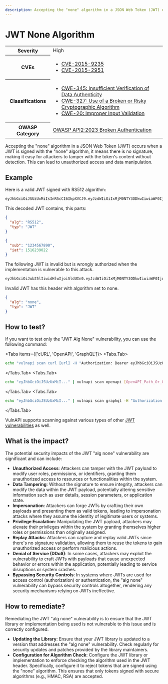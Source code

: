 ```yaml
---
description: Accepting the "none" algorithm in a JSON Web Token (JWT) occurs when a JWT is signed with the "none" algorithm, it means there is no signature, making it easy for attackers to tamper with the token's content without detection.
---
```



# JWT None Algorithm

<table>
    <tr>
        <th>Severity</th>
        <td>High</td>
    </tr>
    <tr>
        <th>CVEs</th>
        <td>
            <ul>
                <li><a href="https://www.cve.org/CVERecord?id=CVE-2015-9235">CVE-2015-9235</a></li>
                <li><a href="https://www.cve.org/CVERecord?id=CVE-2015-2951">CVE-2015-2951</a></li>
            </ul>
        </td>
    </tr>
    <tr>
        <th>Classifications</th>
        <td>
            <ul>
                <li><a href="https://cwe.mitre.org/data/definitions/345.html">CWE-345: Insufficient Verification of Data Authenticity</a></li>
                <li><a href="https://cwe.mitre.org/data/definitions/327.html">CWE-327: Use of a Broken or Risky Cryptographic Algorithm</a></li>
                <li><a href="https://cwe.mitre.org/data/definitions/20.html">CWE-20: Improper Input Validation</a></li>
            </ul>
        </td>
    </tr>
    <tr>
        <th>OWASP Category</th>
        <td>
            <a href="https://owasp.org/API-Security/editions/2023/en/0xa2-broken-authentication/">OWASP API2:2023 Broken Authentication</a>
        </td>
    </tr>
</table>

Accepting the "none" algorithm in a JSON Web Token (JWT) occurs when a JWT is signed with the "none" algorithm, it means there is no signature, making it easy for attackers to tamper with the token's content without detection. This can lead to unauthorized access and data manipulation.

## Example

Here is a valid JWT signed with RS512 algorithm:

```bash copy
eyJhbGciOiJSUzUxMiIsInR5cCI6IkpXVCJ9.eyJzdWIiOiIxMjM0NTY3ODkwIiwiaWF0IjoxNTE2MjM5MDIyfQ.MnECRBSUQEi8GjiAyWHPhPhhpzCiMLldkq-N_VS-iwI08c4xEVUhT1Xrx9kNGuwusiQuLI3AOBTPwtbdaasQDCOpF0nxxQNKkufJYFds61ooFZfXCuRyXe1yGnXPRzTfgr5YVe9-T8_JDccx5JP70d9hoO4DU4GNYQMvrOQl4xu8DEyyDT2hsjyTbrodVhrV9znMfEBCsYPPLI-Q-HYLquGThPdJe2kBNA-CiLRV6Mwzji67cTd_4P_oUHKXsAxMqVpo-xC2xiVpO2P9X1__uXrRrfiNFUur4B71UMgGYJ2z_cQqwFfSXz9glBIf_-BJU10Rkmyo2ew862d7WsHx8g
```

This decoded JWT contains, this parts:

```json
{
  "alg": "RS512",
  "typ": "JWT"
}
```

```json
{
  "sub": "1234567890",
  "iat": 1516239022
}
```

The following JWT is invalid but is wrongly authorized when the implementation is vulnerable to this attack.

```bash copy
eyJhbGciOiJub25lIiwidHlwIjoiSldUIn0.eyJzdWIiOiIxMjM0NTY3ODkwIiwiaWF0IjoxNTE2MjM5MDIyfQ.
```

Invalid JWT has this header with algorithm set to none.

```json
{
  "alg": "none",
  "typ": "JWT"
}
```

## How to test?

If you want to test only the "JWT Alg None" vulnerability, you can use the following command:

<Tabs items={['cURL', 'OpenAPI', 'GraphQL']}>
  <Tabs.Tab>
```bash copy
echo "vulnapi scan curl [url] -H "Authorization: Bearer eyJhbGciOiJSUzUxMiI..." --scans jwt.alg_none
```
  </Tabs.Tab>
  <Tabs.Tab>
```bash copy
echo "eyJhbGciOiJSUzUxMiI..." | vulnapi scan openapi [OpenAPI_Path_Or_URL] --scans jwt.alg_none
```
  </Tabs.Tab>
  <Tabs.Tab>
```bash copy
echo "eyJhbGciOiJSUzUxMiI..." | vulnapi scan graphql -H "Authorization: Bearer eyJhbGciOiJSUzUxMiI..." --scans jwt.alg_none [url]
```
  </Tabs.Tab>
</Tabs>

VulnAPI supports scanning against various types of other [JWT vulnerabilities]() as well.

## What is the impact?

The potential security impacts of the JWT "alg none" vulnerability are significant and can include:

- **Unauthorized Access**: Attackers can tamper with the JWT payload to modify user roles, permissions, or identifiers, granting them unauthorized access to resources or functionalities within the system.
- **Data Tampering**: Without the signature to ensure integrity, attackers can modify the data within the JWT payload, potentially altering sensitive information such as user details, session parameters, or application state.
- **Impersonation**: Attackers can forge JWTs by crafting their own payloads and presenting them as valid tokens, leading to impersonation attacks where they assume the identity of legitimate users or systems.
- **Privilege Escalation**: Manipulating the JWT payload, attackers may elevate their privileges within the system by granting themselves higher roles or permissions than originally assigned.
- **Replay Attacks**: Attackers can capture and replay valid JWTs since there's no signature validation, allowing them to reuse the tokens to gain unauthorized access or perform malicious actions.
- **Denial of Service (DDoS)**: In some cases, attackers may exploit the vulnerability to craft JWTs with payloads that cause unexpected behavior or errors within the application, potentially leading to service disruptions or system crashes.
- **Bypassing Security Controls**: In systems where JWTs are used for access control (authorization) or authentication, the "alg none" vulnerability can bypass security controls altogether, rendering any security mechanisms relying on JWTs ineffective.

## How to remediate?

Remediating the JWT "alg none" vulnerability is to ensure that the JWT library or implementation being used is not vulnerable to this issue and is correctly configured.

- **Updating the Library**: Ensure that your JWT library is updated to a version that addresses the "alg none" vulnerability. Check regularly for security updates and patches provided by the library maintainers.
- **Configuration for Algorithm Check**: Configure the JWT library or implementation to enforce checking the algorithm used in the JWT header. Specifically, configure it to reject tokens that are signed using the "none" algorithm. This ensures that only tokens signed with secure algorithms (e.g., HMAC, RSA) are accepted.

